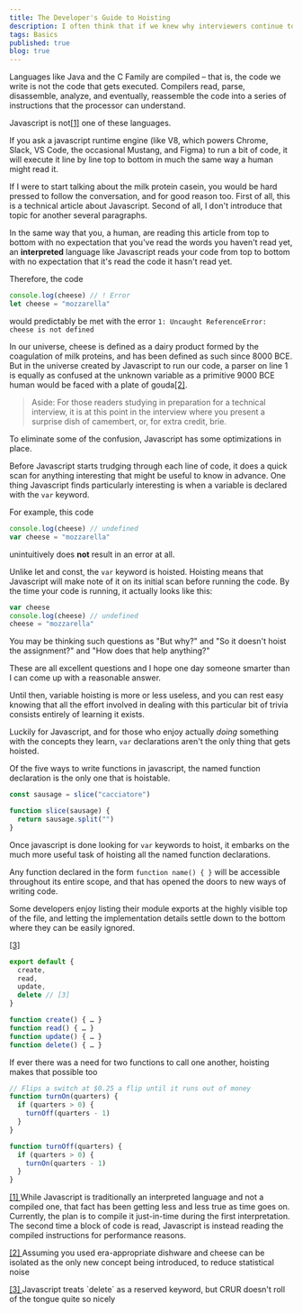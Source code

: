 ```yaml
---
title: The Developer's Guide to Hoisting
description: I often think that if we knew why interviewers continue to ask about hoisting, we'd know a lot more about how to conduct better interviews
tags: Basics
published: true
blog: true
---
```


Languages like Java and the C Family are compiled – that is, the code we write is not the code that gets executed. Compilers read, parse, disassemble, analyze, and eventually, reassemble the code into a series of instructions that the processor can understand.

Javascript is not<a id="reference-1" href="#footnote-1">[1]</a> one of these languages.

If you ask a javascript runtime engine (like V8, which powers Chrome, Slack, VS Code, the occasional Mustang, and Figma) to run a bit of code, it will execute it line by line top to bottom in much the same way a human might read it.

If I were to start talking about the milk protein casein, you would be hard pressed to follow the conversation, and for good reason too. First of all, this is a technical article about Javascript. Second of all, I don't introduce that topic for another several paragraphs.

In the same way that you, a human, are reading this article from top to bottom with no expectation that you've read the words you haven't read yet, an **interpreted** language like Javascript reads your code from top to bottom with no expectation that it's read the code it hasn't read yet.

Therefore, the code

```js numbered
console.log(cheese) // ! Error
let cheese = "mozzarella"
```

would predictably be met with the error `1: Uncaught ReferenceError: cheese is not defined`

In our universe, cheese is defined as a dairy product formed by the coagulation of milk proteins, and has been defined as such since 8000 BCE. But in the universe created by Javascript to run our code, a parser on line 1 is equally as confused at the unknown variable as a primitive 9000 BCE human would be faced with a plate of gouda<a id="reference-2" href="#footnote-2">[2]</a>.

> Aside: For those readers studying in preparation for a technical interview, it is at this point in the interview where you present a surprise dish of camembert, or, for extra credit, brie.

To eliminate some of the confusion, Javascript has some optimizations in place.

Before Javascript starts trudging through each line of code, it does a quick scan for anything interesting that might be useful to know in advance. One thing Javascript finds particularly interesting is when a variable is declared with the `var` keyword.

For example, this code

```js numbered
console.log(cheese) // undefined
var cheese = "mozzarella"
```

unintuitively does **not** result in an error at all.

Unlike let and const, the `var` keyword is hoisted. Hoisting means that Javascript will make note of it on its initial scan before running the code. By the time your code is running, it actually looks like this:

```js numbered
var cheese
console.log(cheese) // undefined
cheese = "mozzarella"
```

You may be thinking such questions as "But why?" and "So it doesn't hoist the assignment?" and "How does that help anything?"

These are all excellent questions and I hope one day someone smarter than I can come up with a reasonable answer.

Until then, variable hoisting is more or less useless, and you can rest easy knowing that all the effort involved in dealing with this particular bit of trivia consists entirely of learning it exists.

Luckily for Javascript, and for those who enjoy actually _doing_ something with the concepts they learn, `var` declarations aren't the only thing that gets hoisted.

Of the five ways to write functions in javascript, the named function declaration is the only one that is hoistable.

```js numbered
const sausage = slice("cacciatore")

function slice(sausage) {
  return sausage.split("")
}
```

Once javascript is done looking for `var` keywords to hoist, it embarks on the much more useful task of hoisting all the named function declarations.

Any function declared in the form `function name() { }` will be accessible throughout its entire scope, and that has opened the doors to new ways of writing code.

Some developers enjoy listing their module exports at the highly visible top of the file, and letting the implementation details settle down to the bottom where they can be easily ignored.

<a id="reference-3" href="#footnote-3">
  [3]
</a>

```js numbered
export default {
  create,
  read,
  update,
  delete // [3]
}

function create() { … }
function read() { … }
function update() { … }
function delete() { … }
```

If ever there was a need for two functions to call one another, hoisting makes that possible too

```js numbered
// Flips a switch at $0.25 a flip until it runs out of money
function turnOn(quarters) {
  if (quarters > 0) {
    turnOff(quarters - 1)
  }
}

function turnOff(quarters) {
  if (quarters > 0) {
    turnOn(quarters - 1)
  }
}
```

<p id="footnote-1">
  <a href="#reference-1"> [1] </a>
  While Javascript is traditionally an interpreted language and
  not a compiled one, that fact has been getting less and less
  true as time goes on. Currently, the plan is to compile it
  just-in-time during the first interpretation. The second time
  a block of code is read, Javascript is instead reading the
  compiled instructions for performance reasons.
</p>

<p id="footnote-2">
  <a href="#reference-2"> [2] </a>
  Assuming you used era-appropriate dishware and cheese can be
  isolated as the only new concept being introduced, to reduce
  statistical noise
</p>

<p id="footnote-3">
  <a href="#reference-3"> [3] </a>
  Javascript treats `delete` as a reserved keyword, but CRUR
  doesn't roll of the tongue quite so nicely
</p>
